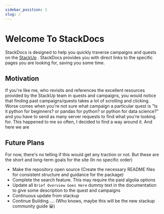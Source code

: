 ```yaml
---
sidebar_position: 1
slug: /
---
```


# Welcome To StackDocs

StackDocs is designed to help you quickly traverse campaigns and quests on the [StackUp](https://app.stackup.dev/) . StackDocs provides you with direct links to the specific pages you are looking for, saving you some time.

## Motivation

If you're like me, who revisits and references the excellent resources provided by the StackUp team in quests and campaigns, you would notice that finding past campaigns/quests takes a lot of scrolling and clicking. Worse comes when you're not sure what campaign a particular quest is "Is it python for beginners? or pandas for python? or python for data science?" and you have to send as many server requests to find what you're looking for.
This happened to me so often, I decided to find a way around it. And here we are

## Future Plans

For now, there's no telling if this would get any traction or not. But these are the short and long-term goals for the site (In no specific order)

- Make the repository open source (Create the necessary README files for consistent structure and guidance for the package)
- Complete the search feature. This may require the paid algolia options
- Update all `Brief Overview Goes Here` dummy text in the documentation to give some description to the quest and campaigns
- Continuous update from stackup
- Continue Building..... (Who knows, maybe this will be the new stackup community guide 😀)
